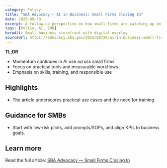 ```yaml
---
category: Policy
title: "SBA Advocacy — AI in Business: Small Firms Closing In"
date: 2025-09-30
excerpt: A follow‑up perspective on how small firms are catching up on AI adoption, with practical considerations for implementation.
tags: [Policy, AI, SMB]
heroAlt: Small business storefront with digital overlay
sourceUrl: https://advocacy.sba.gov/2025/09/24/ai-in-business-small-firms-closing-in/
---
```


**TL;DR**

- Momentum continues in AI use across small firms
- Focus on practical tools and measurable workflows
- Emphasis on skills, training, and responsible use

## Highlights

- The article underscores practical use cases and the need for training.

## Guidance for SMBs

- Start with low‑risk pilots, add prompts/SOPs, and align KPIs to business goals.

## Learn more

Read the full article: <a href="https://advocacy.sba.gov/2025/09/24/ai-in-business-small-firms-closing-in/" target="_blank" rel="noopener noreferrer">SBA Advocacy — Small Firms Closing In</a>
